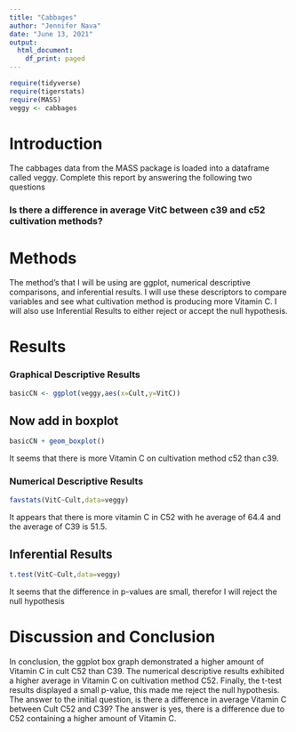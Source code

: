 ```yaml
---
title: "Cabbages"
author: "Jennifer Nava"
date: "June 13, 2021"
output:
  html_document:
    df_print: paged
---
```


```r
require(tidyverse)
require(tigerstats)
require(MASS)
veggy <- cabbages
```

# Introduction

<!--In this section you explain what you are trying to show.  Where did the data come from?  What is the research or other question you are trying to answer?!-->
 The cabbages data from the MASS package is loaded into a dataframe called veggy. Complete this report by answering the following two questions  
 
### Is there a difference in average VitC between c39 and c52 cultivation methods?  

# Methods

<!--Decide on your methods:  use "variable analysis" or other appropriate descriptors.  Make sure to choose at least one graphical method and at least one numerical method.!-->

The method's that I will be using are ggplot, numerical descriptive comparisons, and inferential results. I will use these descriptors to compare variables and see what cultivation method is producing more Vitamin C. I will also use Inferential Results to either reject or accept the null hypothesis. 

# Results

<!--Divide this section into two sub-sections:  One for your descriptive  results and one for your inferential results.!-->


### Graphical Descriptive Results

<!--Graphical results here.  Make sure to show your code.  Provide appropriate labels for axes, giving units if possible, and provide a good title for the graph, too.  Use the graphical results to describe the patterns if any that exist in the data as focused toward the research question!-->

```r
basicCN <- ggplot(veggy,aes(x=Cult,y=VitC))
```
## Now add in boxplot

```r
basicCN + geom_boxplot()
```

It seems that there is more Vitamin C on cultivation method c52 than c39.   
  
### Numerical Descriptive Results

<!--Numerical results go here. Use the numerical results to describe the patterns if any that exist in the data as focused toward the research question!-->
```r
favstats(VitC~Cult,data=veggy)
```


It appears that there is more vitamin C in C52 with he average of 64.4 and the average of C39 is 51.5.

## Inferential Results

<!--State hypothesis clearly.  Make sure your discussion of the inferential test covers all the aspects that the test output produces, such as test statistic, p-value etc.  Make a decision about the null hypothesis, explain the assumptions on which the selected test/procedure was based, and why the chosen procedure satisfys the assumptions and is appropriate to answer the research question!-->

```r
t.test(VitC~Cult,data=veggy)
```

It seems that the difference in p-values are small, therefor I will reject the null hypothesis


# Discussion and Conclusion

<!--Discussion and conclusion here.  If you found a relationship be sure to consider whether the relationship occurs because one of the variavbles causes the other, or whether they perhasps are related for some other reason.  Watch the chapter 6 videos from the GeorgeTown videos collection.!-->

In conclusion, the ggplot box graph demonstrated a higher amount of Vitamin C in cult C52 than C39. The numerical descriptive results exhibited a higher average in Vitamin C on cultivation method C52. Finally, the t-test results displayed a small p-value, this made me reject the null hypothesis. The answer to the initial question, is there a difference in average Vitamin C between Cult C52 and C39? The answer is yes, there is a difference due to C52 containing a higher amount of Vitamin C. 